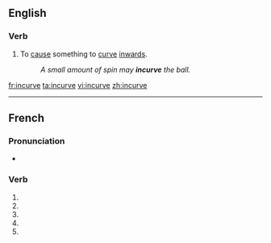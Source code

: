 ==English==

===Verb===
{{en-verb|incurves|incurving|incurved}}

# {{rare}} To [[cause]] something to [[curve]] [[inwards]].
#: ''A small amount of spin may '''incurve''' the ball.''

[[fr:incurve]]
[[ta:incurve]]
[[vi:incurve]]
[[zh:incurve]]

----
{{also|incurvé}}
==French==

===Pronunciation===
* {{homophones|incurvent|incurves}}

===Verb===
{{fr-verb form}}

# {{conjugation of|incurver||1|s|pres|ind|lang=fr}}
# {{conjugation of|incurver||3|s|pres|ind|lang=fr}}
# {{conjugation of|incurver||1|s|pres|sub|lang=fr}}
# {{conjugation of|incurver||1|s|pres|sub|lang=fr}}
# {{conjugation of|incurver||2|s|imp|lang=fr}}

{{rfc-auto}}